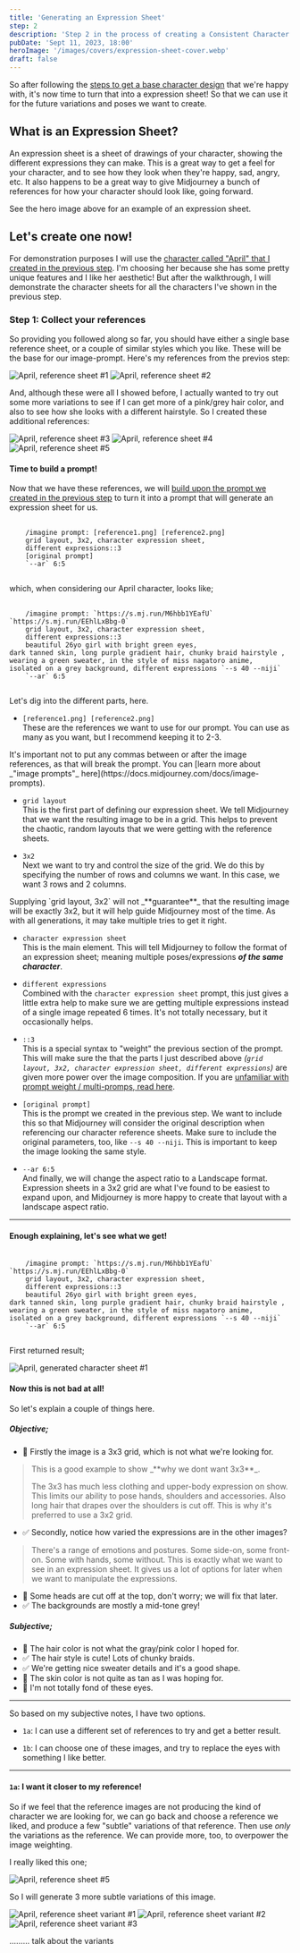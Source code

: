 ```yaml
---
title: 'Generating an Expression Sheet'
step: 2
description: 'Step 2 in the process of creating a Consistent Character'
pubDate: 'Sept 11, 2023, 18:00'
heroImage: '/images/covers/expression-sheet-cover.webp'
draft: false
---
```





So after following the [steps to get a base character design](/character/generating-a-base) that we're happy with, it's now time to turn that into a
expression sheet! So that we can use it for the future variations and poses we want to create.

## What is an Expression Sheet?

An expression sheet is a sheet of drawings of your character, showing the different expressions they can make. This is a great way to 
get a feel for your character, and to see how they look when they're happy, sad, angry, etc. It also happens to be a great way
to give Midjourney a bunch of references for how your character should look like, going forward.

See the hero image above for an example of an expression sheet.

## Let's create one now!

For demonstration purposes I will use the [character called "April" that I created in the previous step](/character/generating-a-base#april-with-braids).
I'm choosing her because she has some pretty unique features and I like her aesthetic! But after the walkthrough, I will demonstrate 
the character sheets for all the characters I've shown in the previous step.

### Step 1: Collect your references

So providing you followed along so far, you should have either a single base reference sheet, or a couple of similar styles which you
like. These will be the base for our image-prompt. Here's my references from the previos step:

<ScrollingImages>
  <Image src={april1} alt="April, reference sheet #1" />
  <Image src={april2} alt="April, reference sheet #2" />
</ScrollingImages>

And, although these were all I showed before, I actually wanted to try out some more variations to see if I can get
more of a pink/grey hair color, and also to see how she looks with a different hairstyle. So I created these additional
references:

<ScrollingImages>
  <Image src={april3} alt="April, reference sheet #3" />
  <Image src={april4} alt="April, reference sheet #4" />
  <Image src={april5} alt="April, reference sheet #5" />
</ScrollingImages>

#### Time to build a prompt!

Now that we have these references, we will [build upon the prompt we created in the previous step](/character/generating-a-base/#april-with-braids) 
to turn it into a prompt that will generate an expression sheet for us.

<pre class="astro-code github-dark demo-prompt">
  <code>
    /imagine prompt: <span class="prompt-code">[reference1.png]</span> <span class="prompt-code">[reference2.png]</span> 
    <span class="prompt-code">grid layout</span>, <span class="prompt-code">3x2</span>, <span class="prompt-code">character expression sheet</span>, 
    <span class="prompt-code">different expressions</span><span class="prompt-code">::3</span> 
    <span class="prompt-code">[original prompt]</span> 
    <span class="prompt-code">`--ar` 6:5</span>
  </code>
</pre>

which, when considering our April character, looks like;

<pre class="astro-code github-dark demo-prompt">
  <code>
    /imagine prompt: <span class="prompt-code">`https://s.mj.run/M6hbb1YEafU`</span> <span class="prompt-code">`https://s.mj.run/EEhlLxBbg-0`</span> 
    <span class="prompt-code">grid layout</span>, <span class="prompt-code">3x2</span>, <span class="prompt-code">character expression sheet</span>, 
    <span class="prompt-code">different expressions</span><span class="prompt-code">::3</span> 
    <span class="prompt-code">beautiful 26yo girl with bright green eyes, 
dark tanned skin, long purple gradient hair, chunky braid hairstyle , 
wearing a green sweater, in the style of miss nagatoro anime, 
isolated on a grey background, different expressions `--s 40 --niji`</span> 
    <span class="prompt-code">`--ar` 6:5</span>
  </code>
</pre>

Let's dig into the different parts, here.

- `[reference1.png] [reference2.png]`  
  These are the references we want to use for our prompt. You can use as many as you want, but I recommend
  keeping it to 2-3. 

<Question title="Image Reference Notes">
  It's important not to put any commas between or after the image references, as that will break the prompt.
  You can [learn more about _"image prompts"_ here](https://docs.midjourney.com/docs/image-prompts).
</Question>

- `grid layout`  
  This is the first part of defining our expression sheet. We tell Midjourney that we want the resulting
  image to be in a grid. This helps to prevent the chaotic, random layouts that we were getting with the reference sheets.

- `3x2`  
  Next we want to try and control the size of the grid. We do this by specifying the number of rows and columns
  we want. In this case, we want 3 rows and 2 columns.

<Question title="Grid Layout Notes">
  Supplying `grid layout, 3x2` will not _**guarantee**_ that the resulting image will be
  exactly 3x2, but it will help guide Midjourney most of the time. As with all generations, it
  may take multiple tries to get it right.
</Question>

- `character expression sheet`  
  This is the main element. This will tell Midjourney to follow the format of an 
  expression sheet; meaning multiple poses/expressions _**of the same character**_.

- `different expressions`  
  Combined with the `character expression sheet` prompt, this just gives a little extra help
  to make sure we are getting multiple expressions instead of a single image repeated 6 times. It's not totally necessary,
  but it occasionally helps.

- `::3`  
  This is a special syntax to "weight" the previous section of the prompt. This will make sure the that the parts
  I just described above _(`grid layout, 3x2, character expression sheet, different expressions`)_ are given more 
  power over the image composition. If you are [unfamiliar with prompt weight / multi-promps, read here](https://docs.midjourney.com/docs/multi-prompts).

- `[original prompt]`  
  This is the prompt we created in the previous step. We want to include this so that Midjourney
  will consider the original description when referencing our character reference sheets. Make sure to include the original
  parameters, too, like `--s 40 --niji`. This is important to keep the image looking the same style.

- `--ar 6:5`  
  And finally, we will change the aspect ratio to a Landscape format. Expression sheets in a 3x2 grid are what
  I've found to be easiest to expand upon, and Midjourney is more happy to create that layout with a landscape aspect ratio.

---

#### Enough explaining, let's see what we get!

<pre class="astro-code github-dark demo-prompt">
  <code>
    /imagine prompt: <span class="prompt-code">`https://s.mj.run/M6hbb1YEafU`</span> <span class="prompt-code">`https://s.mj.run/EEhlLxBbg-0`</span> 
    <span class="prompt-code">grid layout</span>, <span class="prompt-code">3x2</span>, <span class="prompt-code">character expression sheet</span>, 
    <span class="prompt-code">different expressions</span><span class="prompt-code">::3</span> 
    <span class="prompt-code">beautiful 26yo girl with bright green eyes, 
dark tanned skin, long purple gradient hair, chunky braid hairstyle , 
wearing a green sweater, in the style of miss nagatoro anime, 
isolated on a grey background, different expressions `--s 40 --niji`</span> 
    <span class="prompt-code">`--ar` 6:5</span>
  </code>
</pre>

First returned result;

<Image src={aprilSheet1} alt="April, generated character sheet #1" />

#### Now this is not bad at all!

So let's explain a couple of things here. 

##### Objective;

- 🔴 Firstly the <MJ text="U1" /> image is a 3x3 grid, which is not what we're looking for.

<blockquote class="small-quote">
  This is a good example to show _**why we dont want 3x3**_. 
  
  The 3x3 has much less clothing and upper-body expression on show. 
  This limits our ability to pose hands, shoulders and accessories. Also long hair that drapes over the shoulders is
  cut off. This is why it's preferred to use a 3x2 grid.
</blockquote>

- ✅ Secondly, notice how varied the expressions are in the other images? 

<blockquote class="small-quote">
  There's a range of emotions and postures. Some side-on, some
  front-on. Some with hands, some without. This is exactly what we want to see in an expression sheet. It gives us a lot of options
  for later when we want to manipulate the expressions.
</blockquote>

- 🔶 Some heads are cut off at the top, don't worry; we will fix that later.
- ✅ The backgrounds are mostly a mid-tone grey!

##### Subjective;

- 🔴 The hair color is not what the gray/pink color I hoped for.
- ✅ The hair style is cute! Lots of chunky braids.
- ✅ We're getting nice sweater details and it's a good shape.
- 🔶 The skin color is not quite as tan as I was hoping for.
- 🔶 I'm not totally fond of these eyes.

---

So based on my subjective notes, I have two options.

- `1a`: I can use a different set of references to try and get a better result.


- `1b`: I can choose one of these images, and try to replace the eyes with something I like better.

---

#### `1a`: I want it closer to my reference!

So if we feel that the reference images are not producing the kind of character we are looking for,
we can go back and choose a reference we liked, and produce a few "subtle" variations of that reference.
Then use _only_ the variations as the reference. We can provide more, too, to overpower the image weighting.

I really liked this one;

<Image src={april5} alt="April, reference sheet #5" />

So I will generate 3 more subtle variations of this image.

<ScrollingImages>
  <Image src={aprilVariation1} alt="April, reference sheet variant #1" />
  <Image src={aprilVariation2} alt="April, reference sheet variant #2" />
  <Image src={aprilVariation3} alt="April, reference sheet variant #3" />
</ScrollingImages>


......... talk about the variants